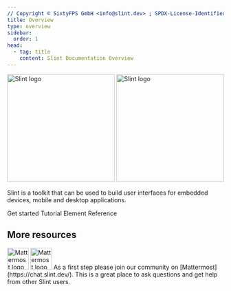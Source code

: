 ```yaml
---
// Copyright © SixtyFPS GmbH <info@slint.dev> ; SPDX-License-Identifier: MIT
title: Overview
type: overview
sidebar:
  order: 1
head:
  - tag: title
    content: Slint Documentation Overview
---
```



<Image class="light:sl-hidden"  src={slintLogoLight} loading="lazy" width="250" alt="Slint logo" />
<Image class="dark:sl-hidden" src={slintLogoDark} loading="lazy" width="250" alt="Slint logo" />

Slint is a toolkit that can be used to build user interfaces for embedded devices, mobile and desktop applications. 


<LinkButton href="/tng/getting-started/intro">Get started</LinkButton>
<LinkButton href="/tng/tutorial/quickstart" variant="secondary">
  Tutorial
</LinkButton>
<LinkButton href="/tng/elements/rectangle" variant="secondary">
  Element Reference
</LinkButton>



## More resources

<Image class="light:sl-hidden" src={mattermostLogoDark} loading="lazy" width="50" alt="Mattermost logo" />
<Image class="dark:sl-hidden" src={mattermostLogoLight} loading="lazy" width="50" alt="Mattermost logo" />
As a first step please join our community on [Mattermost](https://chat.slint.dev/). This is a great place to ask questions and get help from other Slint users.
